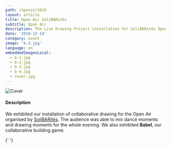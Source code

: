```yaml
---
path: /openair2019
layout: article
title: Open Air SoliBARités
subtitle: Open Air
description: The Live Drawing Project installation for SoliBARités Open Air
date: '2019-12-14'
category: event
image: 'b-3.jpg'
language: en
embeddedImagesLocal:
  - b-1.jpg
  - b-2.jpg
  - b-3.jpg
  - b-4.jpg
  - cover.jpg
---
```


![Cover](b-2.jpg)

#### Description

We exhibited our installation of collaborative drawing for the Open Air organised by [SoliBARités](https://www.facebook.com/solibarites/).
The audience was able to mix dance moments and drawing moments for the whole evening. We also exhibited **Babel**, our collaborative building game.

{' '}
<ImageGrid props={props} />

